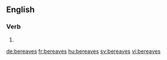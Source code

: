 ==English==

===Verb===
{{head|en|verb form}}

# {{en-third-person singular of|bereave}}

[[de:bereaves]]
[[fr:bereaves]]
[[hu:bereaves]]
[[sv:bereaves]]
[[vi:bereaves]]